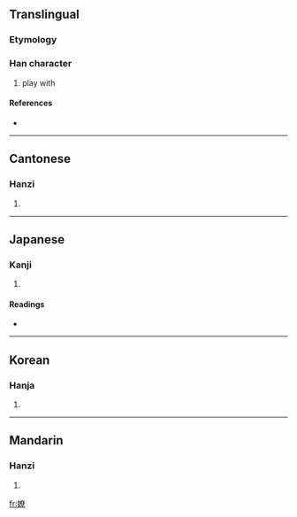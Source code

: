 ==Translingual==

===Etymology===
{{Han compound|女|尞|c1=s|c2=p|t1=female|ls=psc}}

===Han character===
{{Han char|rn=38|rad=女|as=12|sn=15|four=4449<sub>6</sub>|canj=女大金火 (VKCF)}}

# play with

====References====
* {{Han ref|kx=0271.100|dkj=06717|dj=0539.040|hdz=21080.060|uh=5AFD|ud=23293|bh=E556|bd=58710}}

----

==Cantonese==

===Hanzi===
{{yue-hanzi|jyut=|y=liu4}}

# {{defn|Cantonese}}

----

==Japanese==

===Kanji===
{{ja-kanji|grade=|rs=女12}}

# {{defn|Japanese}}

====Readings====
* {{ja-readings|on=[[れう]] (reu), [[らう]] (rau)|kun=[[たわむれる]] (tawamureru), [[みめよい]] (mimeyoi), [[たわれる]] (tawareru), [[みだれる]] (midareru), [[さとい]] (satoi)}}

----

==Korean==

===Hanja===
{{ko-hanja|hangeul=료|rv=ryo|mr=ryo}}

# {{defn|Korean}}

----

==Mandarin==

===Hanzi===
{{cmn-hanzi|pin=[[liáo]] ([[liao2]])|wg=liao<sup>2</sup>}}

# {{defn|Mandarin}}

[[fr:嫽]]